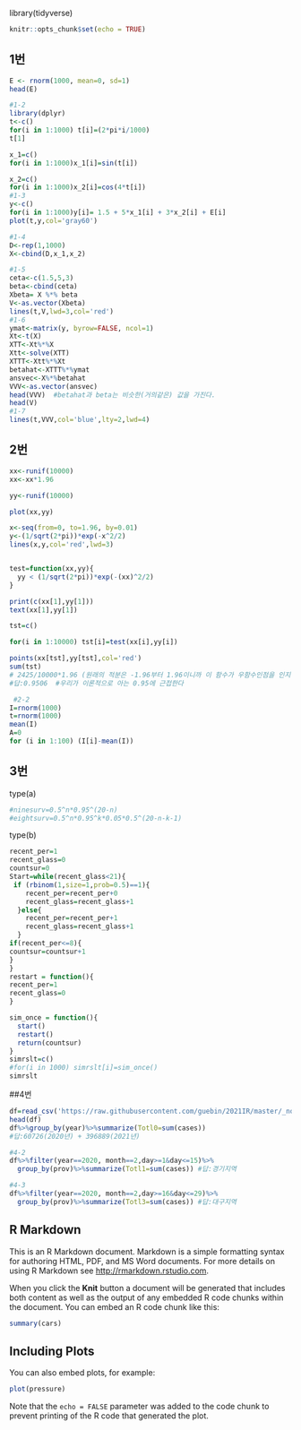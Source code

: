 library(tidyverse)

```r
knitr::opts_chunk$set(echo = TRUE)
```

## 1번
```r
E <- rnorm(1000, mean=0, sd=1)
head(E)

#1-2
library(dplyr)
t<-c()
for(i in 1:1000) t[i]=(2*pi*i/1000)
t[1]

x_1=c()
for(i in 1:1000)x_1[i]=sin(t[i])

x_2=c()
for(i in 1:1000)x_2[i]=cos(4*t[i])
#1-3
y<-c()
for(i in 1:1000)y[i]= 1.5 + 5*x_1[i] + 3*x_2[i] + E[i]
plot(t,y,col='gray60')

#1-4
D<-rep(1,1000)
X<-cbind(D,x_1,x_2)

#1-5
ceta<-c(1.5,5,3)
beta<-cbind(ceta)
Xbeta= X %*% beta
V<-as.vector(Xbeta)
lines(t,V,lwd=3,col='red')
#1-6
ymat<-matrix(y, byrow=FALSE, ncol=1)
Xt<-t(X)
XTT<-Xt%*%X
Xtt<-solve(XTT)
XTTT<-Xtt%*%Xt
betahat<-XTTT%*%ymat
ansvec<-X%*%betahat
VVV<-as.vector(ansvec)
head(VVV)  #betahat과 beta는 비슷한(거의같은) 값을 가진다.
head(V)
#1-7
lines(t,VVV,col='blue',lty=2,lwd=4)
```

## 2번
```r
xx<-runif(10000)
xx<-xx*1.96

yy<-runif(10000)

plot(xx,yy)

x<-seq(from=0, to=1.96, by=0.01)
y<-(1/sqrt(2*pi))*exp(-x^2/2)
lines(x,y,col='red',lwd=3)


test=function(xx,yy){
  yy < (1/sqrt(2*pi))*exp(-(xx)^2/2)
}

print(c(xx[1],yy[1]))
text(xx[1],yy[1])

tst=c()

for(i in 1:10000) tst[i]=test(xx[i],yy[i])

points(xx[tst],yy[tst],col='red')
sum(tst)
# 2425/10000*1.96 (원래의 적분은 -1.96부터 1.96이니까 이 함수가 우함수인점을 인지하여 *2를해야한다.)
#답:0.9506  #우리가 이론적으로 아는 0.95에 근접한다
```

```R
 #2-2
I=rnorm(1000)
t=rnorm(1000)
mean(I)
A=0
for (i in 1:100) (I[i]-mean(I)) 

```
## 3번
type(a)
```r
#ninesurv=0.5^n*0.95^(20-n)
#eightsurv=0.5^n*0.95^k*0.05*0.5^(20-n-k-1)

```
type(b)
```r
recent_per=1
recent_glass=0
countsur=0
Start=while(recent_glass<21){
 if (rbinom(1,size=1,prob=0.5)==1){
    recent_per=recent_per+0
    recent_glass=recent_glass+1
  }else{
    recent_per=recent_per+1
    recent_glass=recent_glass+1
  }
if(recent_per<=8){
countsur=countsur+1
}
}
restart = function(){
recent_per=1
recent_glass=0
}

sim_once = function(){
  start()
  restart()
  return(countsur)
}
simrslt=c()
#for(i in 1000) simrslt[i]=sim_once() 
simrslt
```             

##4번
```r
df=read_csv('https://raw.githubusercontent.com/guebin/2021IR/master/_notebooks/covid19.csv')
head(df)
df%>%group_by(year)%>%summarize(Totl0=sum(cases))
#답:60726(2020년) + 396889(2021년) 

#4-2
df%>%filter(year==2020, month==2,day>=1&day<=15)%>%
  group_by(prov)%>%summarize(Totl1=sum(cases)) #답:경기지역

#4-3
df%>%filter(year==2020, month==2,day>=16&day<=29)%>%
  group_by(prov)%>%summarize(Totl3=sum(cases)) #답:대구지역
```





## R Markdown

This is an R Markdown document. Markdown is a simple formatting syntax for authoring HTML, PDF, and MS Word documents. For more details on using R Markdown see <http://rmarkdown.rstudio.com>.

When you click the **Knit** button a document will be generated that includes both content as well as the output of any embedded R code chunks within the document. You can embed an R code chunk like this:

```r
summary(cars)
```

## Including Plots

You can also embed plots, for example:

```r
plot(pressure)
```

Note that the `echo = FALSE` parameter was added to the code chunk to prevent printing of the R code that generated the plot.


